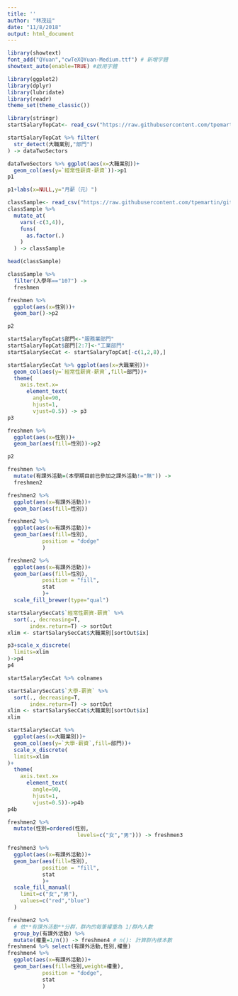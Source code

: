 ```yaml
---
title: ''
author: "林茂廷"
date: "11/8/2018"
output: html_document
---
```


```r
library(showtext)
font_add("QYuan","cwTeXQYuan-Medium.ttf") # 新增字體
showtext_auto(enable=TRUE) #啟用字體

library(ggplot2)
library(dplyr)
library(lubridate)
library(readr)
theme_set(theme_classic())
```

```r
library(stringr)
startSalaryTopCat<- read_csv("https://raw.githubusercontent.com/tpemartin/github-data/master/startSalaryTopCat.csv")

startSalaryTopCat %>% filter(
  str_detect(大職業別,"部門")
) -> dataTwoSectors
```

```r
dataTwoSectors %>% ggplot(aes(x=大職業別))+
  geom_col(aes(y=`經常性薪資-薪資`))->p1
p1
```

```r
p1+labs(x=NULL,y="月薪（元）")
```


```r
classSample<- read_csv("https://raw.githubusercontent.com/tpemartin/github-data/master/classSample.csv")
classSample %>%
  mutate_at(
    vars(-c(3,4)),
    funs(
      as.factor(.)
    )
  ) -> classSample
```

```r
head(classSample)
```

```r
classSample %>% 
  filter(入學年=="107") ->
  freshmen

freshmen %>% 
  ggplot(aes(x=性別))+
  geom_bar()->p2

p2
```

```r
startSalaryTopCat$部門<-"服務業部門"
startSalaryTopCat$部門[2:7]<-"工業部門"
startSalarySecCat <- startSalaryTopCat[-c(1,2,8),]
```

```r
startSalarySecCat %>% ggplot(aes(x=大職業別))+
  geom_col(aes(y=`經常性薪資-薪資`,fill=部門))+
  theme(
    axis.text.x=
      element_text(
        angle=90,
        hjust=1,
        vjust=0.5)) -> p3
p3
```

```r
freshmen %>% 
  ggplot(aes(x=性別))+
  geom_bar(aes(fill=性別))->p2

p2
```

```r
freshmen %>%
  mutate(有課外活動=(本學期目前已參加之課外活動!="無")) ->
  freshmen2

freshmen2 %>%
  ggplot(aes(x=有課外活動))+
  geom_bar(aes(fill=性別)) 
```

```r
freshmen2 %>%
  ggplot(aes(x=有課外活動))+
  geom_bar(aes(fill=性別),
           position = "dodge"
           ) 
```

```r
freshmen2 %>%
  ggplot(aes(x=有課外活動))+
  geom_bar(aes(fill=性別),
           position = "fill",
           stat 
           )+
  scale_fill_brewer(type="qual")
```

```r
startSalarySecCat$`經常性薪資-薪資` %>% 
  sort(., decreasing=T,
       index.return=T) -> sortOut
xlim <- startSalarySecCat$大職業別[sortOut$ix]

p3+scale_x_discrete(
  limits=xlim
)->p4
p4
```
```r
startSalarySecCat %>% colnames
```

```r
startSalarySecCat$`大學-薪資` %>% 
  sort(., decreasing=T,
       index.return=T) -> sortOut
xlim <- startSalarySecCat$大職業別[sortOut$ix]
xlim

startSalarySecCat %>%
  ggplot(aes(x=大職業別))+
  geom_col(aes(y=`大學-薪資`,fill=部門))+
  scale_x_discrete(
  limits=xlim
)+
  theme(
    axis.text.x=
      element_text(
        angle=90,
        hjust=1,
        vjust=0.5))->p4b
p4b
```

```r
freshmen2 %>% 
  mutate(性別=ordered(性別,
                      levels=c("女","男"))) -> freshmen3

freshmen3 %>%
  ggplot(aes(x=有課外活動))+
  geom_bar(aes(fill=性別),
           position = "fill",
           stat 
           )+
  scale_fill_manual(
    limit=c("女","男"),
    values=c("red","blue")
  )
```

```r
freshmen2 %>%
  # 依**有課外活動**分群，群內的每筆權重為 1/群內人數
  group_by(有課外活動) %>% 
  mutate(權重=1/n()) -> freshmen4 # n(): 計算群內樣本數
freshmen4 %>% select(有課外活動,性別,權重)
freshmen4 %>% 
  ggplot(aes(x=有課外活動))+
  geom_bar(aes(fill=性別,weight=權重),
           position = "dodge",
           stat 
           ) 
```

